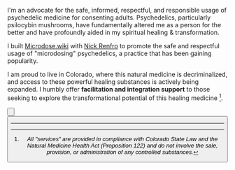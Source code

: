 <Breadcrumbs text="Back to My Work" href="/work/spiritual"/>

<Heading level="h1" text="Psychedelics" subtitle="A Catalyst for Healing:"/>

I'm an advocate for the safe, informed, respectful, and responsible usage of psychedelic medicine for consenting adults. Psychedelics, particularly psilocybin mushrooms, have fundamentally altered me as a person for the better and have profoundly aided in my spiritual healing & transformation.

I built [Microdose.wiki](https://microdose.wiki) with [Nick Renfro](https://www.linkedin.com/in/nickatparagon) to promote the safe and respectful usage of "microdosing" psychedelics, a practice that has been gaining popularity.

I am proud to live in Colorado, where this natural medicine is decriminalized, and access to these powerful healing substances is actively being expanded. I humbly offer **facilitation and integration support** to those seeking to explore the transformational potential of this healing medicine [^1].

<Button
  action="download"
  text="Download Free Guide"
  link="https://drive.google.com/file/d/17RAtUEN0v7FFA-wccHuIM-4kQ5KWoOio/view?usp=drive_link"
/>

<Button
  action="schedule"
  text="Schedule 30 Minutes"
  link="https://calendly.com/rootedvision/30"
/>

<Testimonial quote="My journey with D brought new meaning to the terms “thinking” and “feeling”. As a think first, feel later type of person, the journey helped me deepen my perspective and understanding of self. D created the set and setting with care and intention, allowing me to pull back the curtain on myself and gain an intuition that is easy to pass by in everyday life. She was a thoughtful steward of the experience, helping me navigate complex feelings and encouraging me to go deeper. Since the journey, I feel more grounded and less restless, often reflecting on the wisdom I gained." author="T.R." />

---

[^1]:
    <span className="no-style text-base text-gray-700 dark:text-gray-400">_All "services" are provided in compliance with Colorado State Law and the Natural Medicine Health Act (Proposition 122) and do not involve the sale, provision, or administration of any controlled substances._</span>
